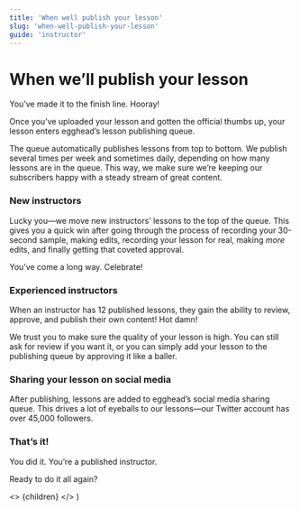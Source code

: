 ```yaml
---
title: 'When well publish your lesson'
slug: 'when-well-publish-your-lesson'
guide: 'instructor'
---
```


# When we’ll publish your lesson

You’ve made it to the finish line. Hooray!

Once you’ve uploaded your lesson and gotten the official thumbs up, your lesson enters egghead’s lesson publishing queue.

The queue automatically publishes lessons from top to bottom. We publish several times per week and sometimes daily, depending on how many lessons are in the queue. This way, we make sure we’re keeping our subscribers happy with a steady stream of great content.

### New instructors

Lucky you—we move new instructors’ lessons to the top of the queue. This gives you a quick win after going through the process of recording your 30-second sample, making edits, recording your lesson for real, making _more_ edits, and finally getting that coveted approval.

You’ve come a long way. Celebrate!

### Experienced instructors

When an instructor has 12 published lessons, they gain the ability to review, approve, and publish their own content! Hot damn!

We trust you to make sure the quality of your lesson is high. You can still ask for review if you want it, or you can simply add your lesson to the publishing queue by approving it like a baller.

### Sharing your lesson on social media

After publishing, lessons are added to egghead’s social media sharing queue. This drives a lot of eyeballs to our lessons—our Twitter account has over 45,000 followers.

### That’s it!

You did it. You’re a published instructor.

Ready to do it all again?

  <>
    {children}
  </>
)